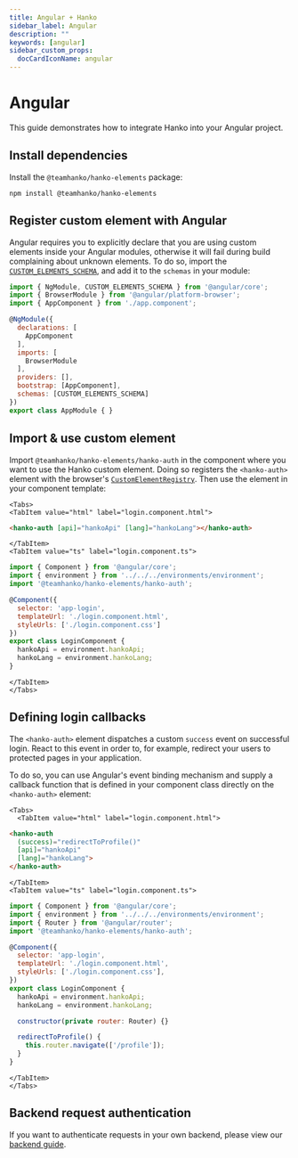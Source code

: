 ```yaml
---
title: Angular + Hanko
sidebar_label: Angular
description: ""
keywords: [angular]
sidebar_custom_props:
  docCardIconName: angular
---
```



# Angular

This guide demonstrates how to integrate Hanko into your Angular project.

## Install dependencies

Install the `@teamhanko/hanko-elements` package:

```shell npm2yarn
npm install @teamhanko/hanko-elements
```

## Register custom element with Angular

Angular requires you to explicitly declare that you are using custom elements inside your Angular modules, otherwise
it will fail during build complaining about unknown elements. To do so, import the
[`CUSTOM_ELEMENTS_SCHEMA`](https://angular.io/api/core/CUSTOM_ELEMENTS_SCHEMA), and add it to the `schemas` in your
module:

```js {1,14} title="app.module.ts" showLineNumbers
import { NgModule, CUSTOM_ELEMENTS_SCHEMA } from '@angular/core';
import { BrowserModule } from '@angular/platform-browser';
import { AppComponent } from './app.component';

@NgModule({
  declarations: [
    AppComponent
  ],
  imports: [
    BrowserModule
  ],
  providers: [],
  bootstrap: [AppComponent],
  schemas: [CUSTOM_ELEMENTS_SCHEMA]
})
export class AppModule { }
```

## Import & use custom element

Import `@teamhanko/hanko-elements/hanko-auth` in the component where you want to use the Hanko custom element.
Doing so registers the `<hanko-auth>` element with the browser's
[`CustomElementRegistry`](https://developer.mozilla.org/de/docs/Web/API/CustomElementRegistry). Then use the element
in your component template:

```mdx-code-block
<Tabs>
<TabItem value="html" label="login.component.html">
```

```html title="login.component.html" showLineNumbers
<hanko-auth [api]="hankoApi" [lang]="hankoLang"></hanko-auth>
```

```mdx-code-block
</TabItem>
<TabItem value="ts" label="login.component.ts">
```

```js {3,11-12} title="login.component.ts" showLineNumbers
import { Component } from '@angular/core';
import { environment } from '../../../environments/environment';
import '@teamhanko/hanko-elements/hanko-auth';

@Component({
  selector: 'app-login',
  templateUrl: './login.component.html',
  styleUrls: ['./login.component.css']
})
export class LoginComponent {
  hankoApi = environment.hankoApi;
  hankoLang = environment.hankoLang;
}
```

```mdx-code-block
</TabItem>
</Tabs>
```



## Defining login callbacks

The `<hanko-auth>` element dispatches a custom `success` event on successful login. React to this
event in order to, for example, redirect your users to protected pages in your application.

To do so, you can use Angular's event binding mechanism and supply a callback function that is defined in your component
class directly on the `<hanko-auth>` element:

```mdx-code-block
<Tabs>
  <TabItem value="html" label="login.component.html">
```

```html {2} title="login.component.html" showLineNumbers
<hanko-auth
  (success)="redirectToProfile()"
  [api]="hankoApi"
  [lang]="hankoLang">
</hanko-auth>
```

```mdx-code-block
</TabItem>
<TabItem value="ts" label="login.component.ts">
```

```js {3,15-19} title="login.component.ts" showLineNumbers
import { Component } from '@angular/core';
import { environment } from '../../../environments/environment';
import { Router } from '@angular/router';
import '@teamhanko/hanko-elements/hanko-auth';

@Component({
  selector: 'app-login',
  templateUrl: './login.component.html',
  styleUrls: ['./login.component.css'],
})
export class LoginComponent {
  hankoApi = environment.hankoApi;
  hankoLang = environment.hankoLang;

  constructor(private router: Router) {}

  redirectToProfile() {
    this.router.navigate(['/profile']);
  }
}
```

```mdx-code-block
</TabItem>
</Tabs>
```

## Backend request authentication

If you want to authenticate requests in your own backend, please view our [backend guide](/guides/backend).
